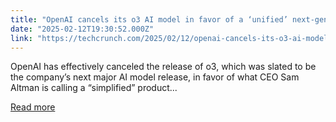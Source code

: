 ```yaml
---
title: "OpenAI cancels its o3 AI model in favor of a ‘unified’ next-gen release"
date: "2025-02-12T19:30:52.000Z"
link: "https://techcrunch.com/2025/02/12/openai-cancels-its-o3-ai-model-in-favor-of-a-unified-next-gen-release/"
---
```


OpenAI has effectively canceled the release of o3, which was slated to be the company&#8217;s next major AI model release, in favor of what CEO Sam Altman is calling a &#8220;simplified&#8221; product...

[Read more](https://techcrunch.com/2025/02/12/openai-cancels-its-o3-ai-model-in-favor-of-a-unified-next-gen-release/)
